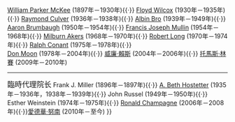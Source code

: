 {{navbox
| name = Shimer presidents
|title = [[夏默学院|<span style="color:gold; font－size:.8em;">夏默学院院长</span>]]
| titlestyle = background:crimson; color:gold;
| groupstyle = background:crimson; color:gold;
| list1 = [[弗朗西丝·夏默]] (1853年－1896年){{·}}<br/> [[William Parker McKee]] (1897年－1930年){{·}} [[Floyd Wilcox]] (1930年－1935年){{·}} [[Raymond Culver]] (1936年－1938年){{·}} [[Albin C. Bro|Albin Bro]] (1939年－1949年){{·}}<br/> [[Aaron Brumbaugh]] (1950年－1954年){{·}} [[Francis Joseph Mullin]] (1954年－1968年){{·}} [[Milburn Akers]] (1968年－1970年){{·}} [[Robert Spencer Long|Robert Long]] (1970年－1974年){{·}} [[Ralph W. Conant|Ralph Conant]] (1975年－1978年){{·}}<br/> [[Don Moon (educator)|Don Moon]] (1978年－2004年){{·}} [[威廉·克雷格·賴斯|威廉·賴斯]] (2004年－2006年){{·}} [[托馬斯·林賽 (學者)|托馬斯·林賽]] (2009年－2010年)

----
<big>臨時代理院长</big>
Frank J. Miller (1896年－1897年){{·}} [[A. Beth Hostetter]] (1935年－1936年，1938年－1939年){{·}} John Russel (1949年－1950年){{·}} <br/>Esther Weinstein (1974年－1975年){{·}} [[Ronald Champagne]] (2006年－2008年){{·}}[[愛德華·努南 (建築師)|愛德華·努南]] (2010年－至今)
}}<noinclude>

</noinclude>
